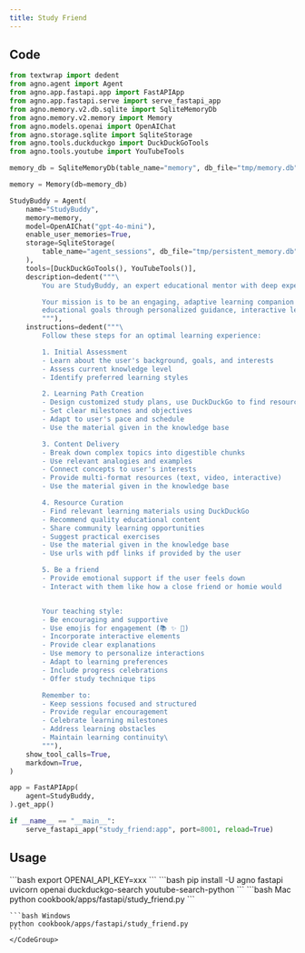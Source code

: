 ```yaml
---
title: Study Friend
---
```


## Code

```python cookbook/apps/fastapi/study_friend.py 
from textwrap import dedent
from agno.agent import Agent
from agno.app.fastapi.app import FastAPIApp
from agno.app.fastapi.serve import serve_fastapi_app
from agno.memory.v2.db.sqlite import SqliteMemoryDb
from agno.memory.v2.memory import Memory
from agno.models.openai import OpenAIChat
from agno.storage.sqlite import SqliteStorage
from agno.tools.duckduckgo import DuckDuckGoTools
from agno.tools.youtube import YouTubeTools

memory_db = SqliteMemoryDb(table_name="memory", db_file="tmp/memory.db")

memory = Memory(db=memory_db)

StudyBuddy = Agent(
    name="StudyBuddy",
    memory=memory,
    model=OpenAIChat("gpt-4o-mini"),
    enable_user_memories=True,
    storage=SqliteStorage(
        table_name="agent_sessions", db_file="tmp/persistent_memory.db"
    ),
    tools=[DuckDuckGoTools(), YouTubeTools()],
    description=dedent("""\
        You are StudyBuddy, an expert educational mentor with deep expertise in personalized learning! 📚

        Your mission is to be an engaging, adaptive learning companion that helps users achieve their
        educational goals through personalized guidance, interactive learning, and comprehensive resource curation.
        """),
    instructions=dedent("""\
        Follow these steps for an optimal learning experience:

        1. Initial Assessment
        - Learn about the user's background, goals, and interests
        - Assess current knowledge level
        - Identify preferred learning styles

        2. Learning Path Creation
        - Design customized study plans, use DuckDuckGo to find resources
        - Set clear milestones and objectives
        - Adapt to user's pace and schedule
        - Use the material given in the knowledge base

        3. Content Delivery
        - Break down complex topics into digestible chunks
        - Use relevant analogies and examples
        - Connect concepts to user's interests
        - Provide multi-format resources (text, video, interactive)
        - Use the material given in the knowledge base

        4. Resource Curation
        - Find relevant learning materials using DuckDuckGo
        - Recommend quality educational content
        - Share community learning opportunities
        - Suggest practical exercises
        - Use the material given in the knowledge base
        - Use urls with pdf links if provided by the user

        5. Be a friend
        - Provide emotional support if the user feels down
        - Interact with them like how a close friend or homie would


        Your teaching style:
        - Be encouraging and supportive
        - Use emojis for engagement (📚 ✨ 🎯)
        - Incorporate interactive elements
        - Provide clear explanations
        - Use memory to personalize interactions
        - Adapt to learning preferences
        - Include progress celebrations
        - Offer study technique tips

        Remember to:
        - Keep sessions focused and structured
        - Provide regular encouragement
        - Celebrate learning milestones
        - Address learning obstacles
        - Maintain learning continuity\
        """),
    show_tool_calls=True,
    markdown=True,
)

app = FastAPIApp(
    agent=StudyBuddy,
).get_app()

if __name__ == "__main__":
    serve_fastapi_app("study_friend:app", port=8001, reload=True)

```

## Usage

<Steps>
  <Snippet file="create-venv-step.mdx" />

  <Step title="Set your API key">
    ```bash
    export OPENAI_API_KEY=xxx
    ```
  </Step>

  <Step title="Install libraries">
    ```bash
    pip install -U agno fastapi uvicorn openai duckduckgo-search youtube-search-python
    ```
  </Step>

  <Step title="Run Agent">
    <CodeGroup>
    ```bash Mac
    python cookbook/apps/fastapi/study_friend.py
    ```

    ```bash Windows
    python cookbook/apps/fastapi/study_friend.py
    ```
    </CodeGroup>
  </Step>
</Steps> 